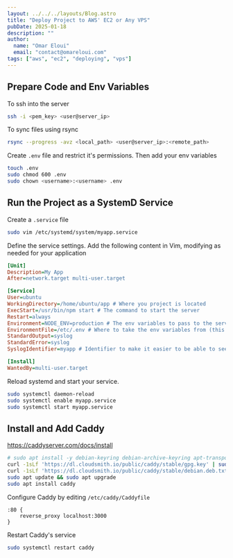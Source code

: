 ```yaml
---
layout: ../../../layouts/Blog.astro
title: "Deploy Project to AWS' EC2 or Any VPS"
pubDate: 2025-01-18
description: ""
author:
  name: "Omar Eloui"
  email: "contact@omareloui.com"
tags: ["aws", "ec2", "deploying", "vps"]
---
```


## Prepare Code and Env Variables

To ssh into the server

```bash /<.+?>/
ssh -i <pem_key> <user@server_ip>
```

To sync files using rsync

```bash /<.+?>/
rsync --progress -avz <local_path> <user@server_ip>:<remote_path>
```

Create `.env` file and restrict it's permissions. Then add your env variables

```bash /<.+?>/
touch .env
sudo chmod 600 .env
sudo chown <username>:<username> .env
```

## Run the Project as a SystemD Service

Create a `.service` file

```bash "myapp"
sudo vim /etc/systemd/system/myapp.service
```

Define the service settings. Add the following content in Vim, modifying as needed for your application

```ini title="myapp.service" //etc/.env|myapp|/home\S*|/usr\S* start|NODE_ENV=production|ubuntu|My.*/
[Unit]
Description=My App
After=network.target multi-user.target

[Service]
User=ubuntu
WorkingDirectory=/home/ubuntu/app # Where you project is located
ExecStart=/usr/bin/npm start # The command to start the server
Restart=always
Environment=NODE_ENV=production # The env variables to pass to the service process
EnvironmentFile=/etc/.env # Where to take the env variables from (this is where you created the `.env` file)
StandardOutput=syslog
StandardError=syslog
SyslogIdentifier=myapp # Identifier to make it easier to be able to see syslogs

[Install]
WantedBy=multi-user.target
```

Reload systemd and start your service.

```bash "myapp"
sudo systemctl daemon-reload
sudo systemctl enable myapp.service
sudo systemctl start myapp.service
```

## Install and Add Caddy

https://caddyserver.com/docs/install

```bash
# sudo apt install -y debian-keyring debian-archive-keyring apt-transport-https curl
curl -1sLf 'https://dl.cloudsmith.io/public/caddy/stable/gpg.key' | sudo gpg --dearmor -o /usr/share/keyrings/caddy-stable-archive-keyring.gpg
curl -1sLf 'https://dl.cloudsmith.io/public/caddy/stable/debian.deb.txt' | sudo tee /etc/apt/sources.list.d/caddy-stable.list
sudo apt update && sudo apt upgrade
sudo apt install caddy
```

Configure Caddy by editing `/etc/caddy/Caddyfile`

```nginx title="/etc/caddy/Caddyfile" "3000"
:80 {
    reverse_proxy localhost:3000
}
```

Restart Caddy's service

```bash
sudo systemctl restart caddy
```
